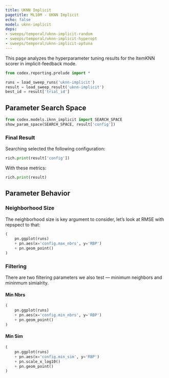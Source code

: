 ```yaml
---
title: UKNN Implicit
pagetitle: ML10M - UKNN Implicit
echo: false
model: uknn-implicit
deps:
- sweeps/temporal/uknn-implicit-random
- sweeps/temporal/uknn-implicit-hyperopt
- sweeps/temporal/uknn-implicit-optuna
---
```


This page analyzes the hyperparameter tuning results for the ItemKNN scorer in
implicit-feedback mode.



```python
from codex.reporting.prelude import *
```

```python
runs = load_sweep_runs('uknn-implicit')
result = load_sweep_result('uknn-implicit')
best_id = result['trial_id']
```

## Parameter Search Space

```python
from codex.models.iknn_implicit import SEARCH_SPACE
show_param_space(SEARCH_SPACE, result['config'])
```

### Final Result

Searching selected the following configuration:

```python
rich.print(result['config'])
```

With these metrics:

```python
rich.print(result)
```

## Parameter Behavior

### Neighborhood Size

The neighborhood size is key argument to consider, let's look at RMSE with
repspect to that:

```python
(
    pn.ggplot(runs)
    + pn.aes(x='config.max_nbrs', y='RBP')
    + pn.geom_point()
)
```

### Filtering

There are two filtering parameters we also test — minimum neighbors and mininmum
simialrity.

::: {.panel-tabset}

#### Min Nbrs

```python
(
    pn.ggplot(runs)
    + pn.aes(x='config.min_nbrs', y='RBP')
    + pn.geom_point()
)
```

#### Min Sim

```python
(
    pn.ggplot(runs)
    + pn.aes(x='config.min_sim', y='RBP')
    + pn.scale_x_log10()
    + pn.geom_point()
)
```

:::
